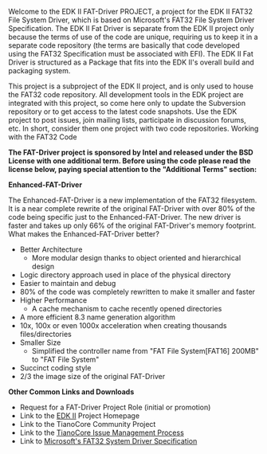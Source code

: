 <!-- [[Category:EDKII]] -->
{{project-summary
|sum=[[EDK II]] [[UEFI]] FAT filesystem driver
|cat=uefi-boot-services-driver
|lic=[http://www.opensource.org/licenses/bsd-license.php BSD] with additional term (see below)
|own={{sfuser|jljusten}}, {{sfuser|pgao2}}
|docs=http://sourceforge.net/projects/edk2-fatdriver2/files/ 
|src=https://svn.code.sf.net/p/edk2-fatdriver2/code ([[2013 Subversion Change|note recent change]])
|dev=http://sourceforge.net/projects/edk2-fatdriver2/develop}}

Welcome to the EDK II FAT-Driver PROJECT, a project for the EDK II FAT32 File System Driver, which is based on Microsoft's FAT32 File System Driver Specification. The EDK II Fat Driver is separate from the EDK II project only because the terms of use of the code are unique, requiring us to keep it in a separate code repository (the terms are basically that code developed using the FAT32 Specification must be associated with EFI). The EDK II Fat Driver is structured as a Package that fits into the EDK II's overall build and packaging system.

This project is a subproject of the EDK II project, and is only used to house the FAT32 code repository. All development tools in the EDK project are integrated with this project, so come here only to update the Subversion repository or to get access to the latest code snapshots. Use the EDK project to post issues, join mailing lists, participate in discussion forums, etc. In short, consider them one project with two code repositories.
Working with the FAT32 Code

'''The FAT-Driver project is sponsored by Intel and released under the BSD License with one additional term. Before using the code please read the license below, paying special attention to the "Additional Terms" section:'''

{{info
|Copyright (c) 2004, Intel Corporation All rights reserved.

Redistribution and use in source and binary forms, with or without modification, are permitted provided that the following conditions are met:
* Redistributions of source code must  retain the above copyright notice, this list of conditions and the following disclaimer.
* Redistributions in binary form must reproduce the above copyright notice, this list of conditions and the following disclaimer in the documentation and/or other materials provided with the distribution.
* Neither the name of Intel nor the names of its contributors may be used to endorse or promote products derived from this software without specific prior written permission.

THIS SOFTWARE IS PROVIDED BY THE COPYRIGHT HOLDERS AND CONTRIBUTORS "AS IS" AND ANY EXPRESS OR IMPLIED WARRANTIES, INCLUDING, BUT NOT LIMITED TO, THE IMPLIED WARRANTIES OF MERCHANTABILITY AND FITNESS FOR A PARTICULAR PURPOSE ARE DISCLAIMED. IN NO EVENT SHALL THE COPYRIGHT OWNER OR CONTRIBUTORS BE LIABLE FOR ANY DIRECT, INDIRECT, INCIDENTAL, SPECIAL, EXEMPLARY, OR CONSEQUENTIAL DAMAGES (INCLUDING, BUT NOT LIMITED TO, PROCUREMENT OF SUBSTITUTE GOODS OR SERVICES; LOSS OF USE, DATA, OR PROFITS; OR BUSINESS INTERRUPTION) HOWEVER CAUSED AND ON ANY THEORY OF LIABILITY, WHETHER IN CONTRACT, STRICT LIABILITY, OR TORT (INCLUDING NEGLIGENCE OR OTHERWISE) ARISING IN ANY WAY OUT OF THE USE OF THIS SOFTWARE, EVEN IF ADVISED OF THE POSSIBILITY OF SUCH DAMAGE.

'''Additional terms''': In addition to the forgoing, redistribution and use of the code is conditioned upon the FAT 32 File System Driver and all derivative works thereof being used for and designed only to read and/or write to a file system that is directly managed by:
Intel’s Extensible Firmware Initiative (EFI) Specification v. 1.0 and later and/or  the Unified Extensible Firmware Interface (UEFI) Forum’s UEFI Specifications v.2.0 and later (together the “UEFI Specifications”); only as necessary to emulate an implementation of the UEFI Specifications; and to create firmware, applications, utilities and/or drivers.
 }}

'''Enhanced-FAT-Driver'''

The Enhanced-FAT-Driver is a new implementation of the FAT32 filesystem. It is a near complete rewrite of the original FAT-Driver with over 80% of the code being specific just to the Enhanced-FAT-Driver. The new driver is faster and takes up only 66% of the original FAT-Driver's memory footprint.
What makes the Enhanced-FAT-Driver better?

* Better Architecture
** More modular design thanks to object oriented and hierarchical design 
* Logic directory approach used in place of the physical directory
* Easier to maintain and debug
* 80% of the code was completely rewritten to make it smaller and faster
* Higher Performance
** A cache mechanism to cache recently opened directories 
* A more efficient 8.3 name generation algorithm
* 10x, 100x or even 1000x acceleration when creating thousands files/directories
* Smaller Size
** Simplified the controller name from "FAT File System[FAT16] 200MB" to "FAT File System" 
* Succinct coding style
* 2/3 the image size of the original FAT-Driver 

'''Other Common Links and Downloads'''

* Request for a FAT-Driver Project Role (initial or promotion)
* Link to the [http://tianocore.github.io/edk2.html EDK II] Project Homepage
* Link to the TianoCore Community Project
* Link to the [[Reporting Issues|TianoCore Issue Management Process]]
* Link to [http://www.microsoft.com/whdc/system/platform/firmware/fatgen.mspx Microsoft's FAT32 System Driver Specification]